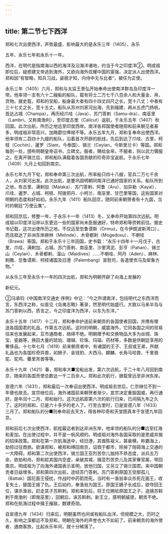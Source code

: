 ```yaml
---
---
---
```

title: 第二节七下西洋
---



郑和七次出使西洋，声势最盛、影响最大的是永乐三年（1405）、永乐

五年、永乐七年和永乐十一年。

西洋，在明代是指南海以西的海洋及沿海洋诸地，约当于今之印度洋②。明成祖即位后，疑惑建文帝逃到海外，又欲向海外炫耀中国的富强，决定派人出使西洋。郑和因“有智略，知兵习战，姿貌才知，内侍中无与比者”，被任为正使。

永乐三年（1405）六月，郑和与太监王景弘开始奉命出使南洋群岛及印度洋一带。他率领一支有六十二艘船的船队，载有将士二万七千八百余人和大量金、帛、货物。据史载，郑和的宝船，船身最大者有四十四丈四尺之长，宽十八丈；中者有三十七丈之长，宽十五丈。船队从苏州刘家河出海，先到福建，再从五虎门扬帆，首达占城（Champa），再历经爪哇（Java）、苏门答剌（Samu-dra）、南巫里（Lambri，又称南渤利），至印度古里（Calicut）返航，于永乐五年（1407）秋回国。此次出航，所历之地远至印度西岸。南洋各邦国使者随郑和前来朝见者甚多，明成祖非常高兴，加赐爵位俸禄不等。永乐五年九月，郑和复奉命出使西洋。他率领有二百四十九艘的船队，沿着首次开辟的航线，先后到达了爪哇、古里、柯枝（Cochin）、暹罗（Siam，今泰国）、锡兰（Ceylan，今斯里兰卡）等国。郑和每到一处，颁布明朝皇帝诏书，立碑文。服者，赐给金帛，不服者，则以武力慑服之。在离开锡兰后，郑和船队满载着各国贡献的珍奇异宝返航，于永乐七年（1409）九月上旬回到南京。

永乐七年九月下旬，郑和奉命第三次出航，所率船只四十八艘，官兵二万七千余人，从刘家河出发。此次出航，是要巩固明朝同南洋已通好国家的关系。船队所到之地，有古里、满剌加（Malaka）、苏门答剌、阿鲁（Aru）、加异勒（Kayal）、爪哇、暹罗、占城、柯枝、阿拨把丹、小柯兰、南巫里、甘巴里等国，这些国家对明朝的态度和好如初。永乐九年（1411）船队回京，随同前来朝贺者有十九国，当时的朝廷“万使云集”。

郑和回京后，修整一年，于永乐十一年（1413）冬，又奉命开始第四次远航。明成祖以印度洋沿岸以东更远一些的国家尚未臣服通好，特命郑和等赍敕前往。据史书记载，这次出使所历之地，不仅远至忽鲁谟斯（Ormuz，在今伊朗波斯湾口），而且抵达了非洲东岸麻林（Melinde）、木骨都刺（Mogedoxu）、不喇哇（Brawa）等国。郑和于永乐十三年回国，史书载：“永乐十四年十一月戊子，古里、爪哇、满剌加、占城、苏门答剌、南巫里、沙里湾泥、彭亨（Pahan）、锡兰山（Ceylan）、木骨都剌、溜山（Maldives）……不喇哇、阿丹（Aden）、麻林、剌撒、忽鲁谟斯、柯枝诸国及旧港（Palembang）宣慰司，各遣使贡马及犀象方物。”

从永乐三年至永乐十一年的四次出航，郑和为明朝开辟了向海上发展的

新纪元。

②冯承钧《中国南洋交通史·序例》中记：“今之所谓南洋，包括明代之东西洋而言，东西洋之称，似首见《岛夷志略》著录，然至明代始盛行。大致以马来半岛与苏门答剌以西，质言之，今之印度洋为西洋，以东为东洋。”

永乐十五年（1417）十二月，郑和奉命护送前来朝贡的各国使者回国，并携有赠送各国国君的礼品，作第五次远航。这时的明朝，威震海外，它同各国之间的贸易往来也发展起来，互市通商者，络绎不绝。明朝赠予和交换物品大多为丝绸、珠宝、瓷器等，换回大量的琥珀、珊瑚、珍珠、玛瑙、药材等，多数是供朝廷享用的奢侈品。十七年七月（1419）前来朝贡者中，有诸国的王子、王叔或王弟，所献礼品也为各国珍奇异兽，如狮子、金钱豹、大西马、麒麟、长角马哈兽、千里骆驼、驼鸡、麋里羔兽等等。

永乐十九年（1421）春，郑和率大■宝船出发，第六次远航，于二十年八月回到南京，随来的各国贡使总数达一千二百余人。郑和此次航行，据载曾远至非洲东岸。

宣德六年（1431），郑和最后一次奉诏出使西洋。明成祖去世后，仁宗继位不到一年便也故去。宣宗继位后，海外诸国前来朝贺者渐少，宣宗决定重振国威，再行通好。是年闰十二月，郑和始行。这次远航距第六次的航行归来，已间隔九年之久了。这时的郑和，已是六十多岁的老人了。行至古里时，已是宣德八年（1433）三月了。郑和船队的分■则奉命前去天方，得各种珍奇和天堂图真本于宣德九年回京。

郑和前后七次出使西洋，航程最远者到达非洲东岸，他率领的船队的分■远至红海和麦加。在出使过程中，并不是一帆风顺的。明成祖对海外各国采取的是恩威并施的招徕政策。郑和在第一次航海途中，经旧港，其酋陈祖义，甚豪横，称霸海上，劫掠过往商旅。欲谋郑和，被郑和缚回南京，诏戮于都市，除掉了阻碍海上交通的一大障碍。郑和第二次出使西洋，锡兰国王亚烈苦奈儿独持不恭态度，派兵五万余，欲劫和舟。郑和趁其国内空虚，亲破其城，擒亚烈苦奈儿及其家眷官属，带回南京。明成祖为了向海外诸国表示圣明，放他归国，又另立了锡兰国君。来中国朝贡者日益增多。郑和第四次出航，途经苏门答剌。苏门答剌原国王受那孤儿（Battak）国花面王侵扰，作战时中药箭而死。当时有一渔翁率众杀死花面王，收复失土，替国王报了仇。王后如约，奉渔翁为国王。原国王嫡子长成后，欲夺回王位，谋杀渔翁，赶走其子苏斡剌。郑和来到后，将王位赐给原国王之子，追擒苏斡剌于南渤利（即南巫里），回朝后，诛苏斡剌。新王立，感明朝威德，朝贡不绝。郑和在航海过程中擒王摧敌，数建奇勋。

自宣德九年（1434）归来后，明朝虽然也间或有船队出洋，但规模之大，历时之久，影响之深都远不及郑和，明朝在海外的声誉也大不如前了。前来朝贡的海外使者、通商客旅，比起永乐年间，就十分稀落了。